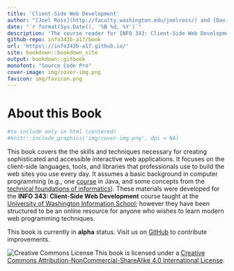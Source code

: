 ```yaml
---
title: 'Client-Side Web Development'
author: "[Joel Ross](http://faculty.washington.edu/joelross/) and [David Stearns](https://ischool.uw.edu/people/faculty/dlsinfo)"
date: "`r format(Sys.Date(), '%B %d, %Y')`"
description: 'The course reader for INFO 343: Client-Side Web Development.'
github-repo: info343b-a17/book
url: 'https\://info343b-a17.github.io/'
site: bookdown::bookdown_site
output: bookdown::gitbook
monofont: "Source Code Pro"
cover-image: img/cover-img.png
favicon: img/favicon.png
---
```


# About this Book {-}

```r
#to include only in html (centered)
#knitr::include_graphics('img/cover-img.png', dpi = NA)
```

<!-- ![](img/cover-img.png) -->

This book covers the the skills and techniques necessary for creating sophisticated and accessible interactive web applications. It focuses on the client-side languages, tools, and libraries that professionals use to build the web sites you use every day. It assumes a basic background in computer programming (e.g., one [course](https://www.cs.washington.edu/142/) in Java, and some concepts from the [technical foundations of informatics](https://info201.github.io)). These materials were developed for the **INFO 343: Client-Side Web Development** course taught at the [University of Washington Information School](https://ischool.uw.edu/); however they have been structured to be an online resource for anyone who wishes to learn modern web programming techniques.

<!-- TODO: Include previous course offerings? -->

<!-- TODO: Include author contact info? -->

<p class="alert alert-warning">This book is currently in **alpha** status. Visit us on [GitHub](https://github.com/info343b-a17/book) to contribute improvements.</p>

![Creative Commons License](img/index/by-nc-sa.png)
This book is licensed under a [Creative Commons Attribution-NonCommercial-ShareAlike 4.0 International License](http://creativecommons.org/licenses/by-nc-sa/4.0/).
